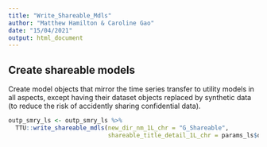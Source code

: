 ```yaml
---
title: "Write_Shareable_Mdls"
author: "Matthew Hamilton & Caroline Gao"
date: "15/04/2021"
output: html_document
---
```


## Create shareable models
Create model objects that mirror the time series transfer to utility models in all aspects, except having their dataset objects replaced by synthetic data (to reduce the risk of accidently sharing confidential data).

```r
outp_smry_ls <- outp_smry_ls %>% 
  TTU::write_shareable_mdls(new_dir_nm_1L_chr = "G_Shareable",
                            shareable_title_detail_1L_chr = params_ls$dv_mdl_desc_1L_chr)
```
